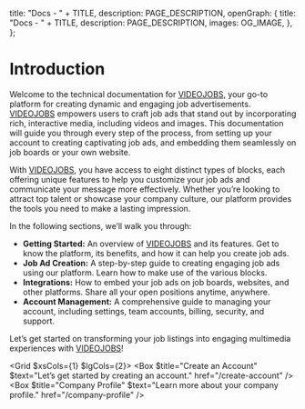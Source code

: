 
  title: "Docs - " + TITLE,
  description: PAGE_DESCRIPTION,
  openGraph: {
    title: "Docs - " + TITLE,
    description: PAGE_DESCRIPTION,
    images: OG_IMAGE,
  },
};

# Introduction

Welcome to the technical documentation for [VIDEOJOBS](https://www.videojobs.io), your go-to platform for creating dynamic and engaging job advertisements. [VIDEOJOBS](https://www.videojobs.io) empowers users to craft job ads that stand out by incorporating rich, interactive media, including videos and images. This documentation will guide you through every step of the process, from setting up your account to creating captivating job ads, and embedding them seamlessly on job boards or your own website.

With [VIDEOJOBS](https://www.videojobs.io), you have access to eight distinct types of blocks, each offering unique features to help you customize your job ads and communicate your message more effectively. Whether you’re looking to attract top talent or showcase your company culture, our platform provides the tools you need to make a lasting impression.

In the following sections, we’ll walk you through:

-	**Getting Started:** An overview of [VIDEOJOBS](https://www.videojobs.io) and its features. Get to know the platform, its benefits, and how it can help you create job ads.
-	**Job Ad Creation:** A step-by-step guide to creating engaging job ads using our platform. Learn how to make use of the various blocks.
-	**Integrations:** How to embed your job ads on job boards, websites, and other platforms. Share all your open positions anytime, anywhere.
-	**Account Management:** A comprehensive guide to managing your account, including settings, team accounts, billing, security, and support.

Let’s get started on transforming your job listings into engaging multimedia experiences with [VIDEOJOBS](https://www.videojobs.io)!

<Grid $xsCols={1} $lgCols={2}>
  <Box $title="Create an Account" $text="Let’s get started by creating an account." href="/create-account" />
  <Box $title="Company Profile" $text="Learn more about your company profile." href="/company-profile" />
</Grid>
